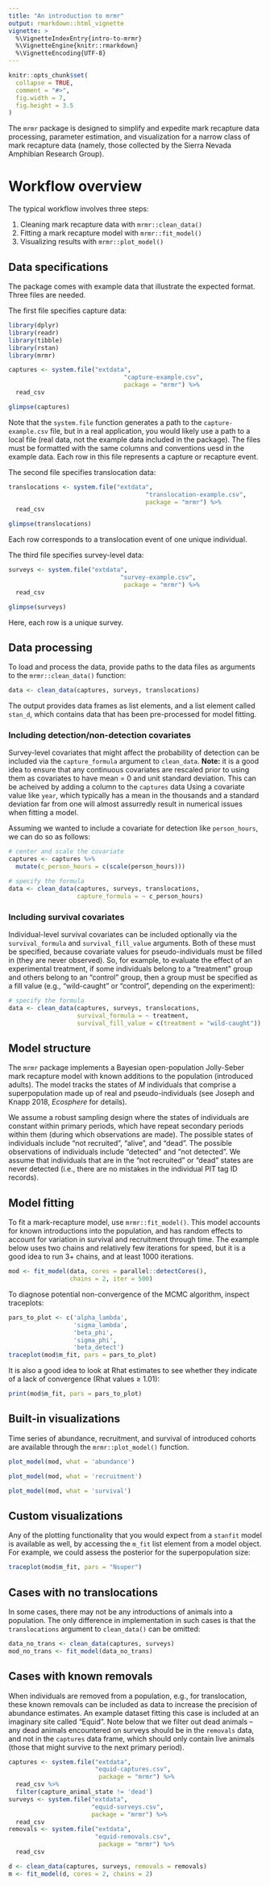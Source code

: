 ```yaml
---
title: "An introduction to mrmr"
output: rmarkdown::html_vignette
vignette: >
  %\VignetteIndexEntry{intro-to-mrmr}
  %\VignetteEngine{knitr::rmarkdown}
  %\VignetteEncoding{UTF-8}
---
```


```r
knitr::opts_chunk$set(
  collapse = TRUE,
  comment = "#>", 
  fig.width = 7, 
  fig.height = 3.5
)
```

The `mrmr` package is designed to simplify and expedite mark recapture data 
processing, parameter estimation, and visualization for a narrow class of 
mark recapture data (namely, those collected by the Sierra Nevada Amphibian 
Research Group).

# Workflow overview

The typical workflow involves three steps:

1. Cleaning mark recapture data with `mrmr::clean_data()`
2. Fitting a mark recapture model with `mrmr::fit_model()`
3. Visualizing results with `mrmr::plot_model()`

## Data specifications

The package comes with example data that illustrate the expected format. 
Three files are needed. 

The first file specifies capture data:

```r
library(dplyr)
library(readr)
library(tibble)
library(rstan)
library(mrmr)
```

```r
captures <- system.file("extdata", 
                                "capture-example.csv", 
                                package = "mrmr") %>%
  read_csv

glimpse(captures)
```

Note that the `system.file` function generates a path to the 
`capture-example.csv` file, but in a real application, you would likely use a 
path to a local file (real data, not the example data included in the package).
The files must be formatted with the same columns and conventions uesd in the 
example data. 
Each row in this file represents a capture or recapture event.

The second file specifies translocation data: 

```r
translocations <- system.file("extdata", 
                                      "translocation-example.csv", 
                                      package = "mrmr") %>%
  read_csv

glimpse(translocations)
```

Each row corresponds to a translocation event of one unique individual. 

The third file specifies survey-level data:

```r
surveys <- system.file("extdata", 
                               "survey-example.csv", 
                                package = "mrmr") %>%
  read_csv

glimpse(surveys)
```

Here, each row is a unique survey.

## Data processing

To load and process the data, provide paths to the data files as 
arguments to the `mrmr::clean_data()` function:

```r
data <- clean_data(captures, surveys, translocations)
```

The output provides data frames as list elements, and a list element called
`stan_d`, which contains data that has been pre-processed for model fitting. 

### Including detection/non-detection covariates

Survey-level covariates that might affect the probability of detection can 
be included via the `capture_formula` argument to `clean_data`. 
**Note:** it is a good idea to ensure that any continuous covariates are 
rescaled prior to using them as covariates to have mean = 0 and unit standard 
deviation. 
This can be acheived by adding a column to the `captures` data
Using a covariate value like `year`, which typically has a mean in the thousands
and a standard deviation far from one will almost assurredly result in 
numerical issues when fitting a model. 

Assuming we wanted to include a covariate for detection like `person_hours`, 
we can do so as follows:

```r
# center and scale the covariate
captures <- captures %>%
  mutate(c_person_hours = c(scale(person_hours)))

# specify the formula
data <- clean_data(captures, surveys, translocations,
                   capture_formula = ~ c_person_hours)
```

### Including survival covariates

Individual-level survival covariates can be included optionally via the 
`survival_formula` and `survival_fill_value` arguments. 
Both of these must be specified, because covariate values for pseudo-individuals 
must be filled in (they are never observed).
So, for example, to evaluate the effect of an experimental treatment, if some 
individuals belong to a "treatment" group and others belong to an "control" 
group, then a group must be specified as a fill value (e.g., "wild-caught" or 
"control", depending on the experiment):

```r
# specify the formula
data <- clean_data(captures, surveys, translocations,
                   survival_formula = ~ treatment, 
                   survival_fill_value = c(treatment = "wild-caught"))
```


## Model structure

The `mrmr` package implements a Bayesian open-population Jolly-Seber mark recapture model with known additions to the population (introduced adults).
The model tracks the states of $M$ individuals that comprise a superpopulation made up of real and pseudo-individuals (see Joseph and Knapp 2018, *Ecosphere* for details).

We assume a robust sampling design where the states of individuals are constant within primary periods, which have repeat secondary periods within them (during which observations are made). 
The possible states of individuals include "not recruited", "alive", and "dead". 
The possible observations of individuals include "detected" and "not detected". 
We assume that individuals that are in the "not recruited" or "dead" states are never detected (i.e., there are no mistakes in the individual PIT tag ID records).

## Model fitting

To fit a mark-recapture model, use `mrmr::fit_model()`. 
This model accounts for known introductions into the population, and has 
random effects to account for variation in survival and recruitment through time. 
The example below uses two chains and relatively few iterations for speed, but 
it is a good idea to run 3+ chains, and at least 1000 iterations.

```r
mod <- fit_model(data, cores = parallel::detectCores(), 
                 chains = 2, iter = 500)
```

To diagnose potential non-convergence of the MCMC algorithm, inspect traceplots:

```r
pars_to_plot <- c('alpha_lambda', 
                  'sigma_lambda', 
                  'beta_phi', 
                  'sigma_phi', 
                  'beta_detect')
traceplot(mod$m_fit, pars = pars_to_plot)
```

It is also a good idea to look at Rhat estimates to see whether they 
indicate of a lack of convergence (Rhat values $\geq$ 1.01):

```r
print(mod$m_fit, pars = pars_to_plot)
```

## Built-in visualizations

Time series of abundance, recruitment, and survival of introduced cohorts are
available through the `mrmr::plot_model()` function. 

```r
plot_model(mod, what = 'abundance')
```

```r
plot_model(mod, what = 'recruitment')
```

```r
plot_model(mod, what = 'survival')
```

## Custom visualizations

Any of the plotting functionality that you would expect from a `stanfit` model
is available as well, by accessing the `m_fit` list element from a model object. 
For example, we could assess the posterior for the superpopulation size:

```r
traceplot(mod$m_fit, pars = "Nsuper")
```

## Cases with no translocations

In some cases, there may not be any introductions of animals into a population. 
The only difference in implementation in such cases is that the `translocations` 
argument to `clean_data()` can be omitted:

```r
data_no_trans <- clean_data(captures, surveys)
mod_no_trans <- fit_model(data_no_trans)
```

## Cases with known removals

When individuals are removed from a population, e.g., for translocation, these
known removals can be included as data to increase the precision of abundance
estimates. 
An example dataset fitting this case is included at an imaginary site
called "Equid". 
Note below that we filter out dead animals -- any dead animals encountered on 
surveys should be in the `removals` data, and not in the `captures` data frame, 
which should only contain live animals (those that might survive to the next
primary period).

```r
captures <- system.file("extdata", 
                        "equid-captures.csv", 
                         package = "mrmr") %>%
  read_csv %>%
  filter(capture_animal_state != 'dead')
surveys <- system.file("extdata", 
                       "equid-surveys.csv", 
                       package = "mrmr") %>%
  read_csv
removals <- system.file("extdata", 
                        "equid-removals.csv", 
                         package = "mrmr") %>%
  read_csv

d <- clean_data(captures, surveys, removals = removals)
m <- fit_model(d, cores = 2, chains = 2)
```